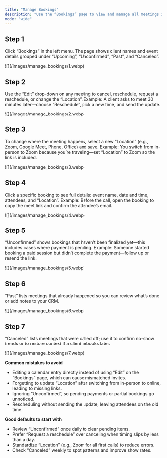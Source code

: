 ```yaml
---
title: "Manage Bookings"
description: "Use the “Bookings” page to view and manage all meetings in one place. You can see “Upcoming”, “Unconfirmed”, “Past”, and “Canceled” lists and make quick changes like reschedule, cancel, or update “Location”."
mode: "wide"
---
```


## Step 1

Click “Bookings” in the left menu. The page shows client names and event details grouped under “Upcoming”, “Unconfirmed”, “Past”, and “Canceled”.

<Frame>
  ![](/images/manage_bookings/1.webp)
</Frame>

## Step 2

Use the “Edit” drop-down on any meeting to cancel, reschedule, request a reschedule, or change the “Location”. Example: A client asks to meet 30 minutes later—choose “Reschedule”, pick a new time, and send the update.

<Frame>
  ![](/images/manage_bookings/2.webp)
</Frame>

## Step 3

To change where the meeting happens, select a new “Location” (e.g., Zoom, Google Meet, Phone, Office) and save. Example: You switch from in-person to Zoom because you’re traveling—set “Location” to Zoom so the link is included.

<Frame>
  ![](/images/manage_bookings/3.webp)
</Frame>

## Step 4

Click a specific booking to see full details: event name, date and time, attendees, and “Location”. Example: Before the call, open the booking to copy the meet link and confirm the attendee’s email.

<Frame>
  ![](/images/manage_bookings/4.webp)
</Frame>

## Step 5

“Unconfirmed” shows bookings that haven’t been finalized yet—this includes cases where payment is pending. Example: Someone started booking a paid session but didn’t complete the payment—follow up or resend the link.

<Frame>
  ![](/images/manage_bookings/5.webp)
</Frame>

## Step 6

“Past” lists meetings that already happened so you can review what’s done or add notes to your CRM.

<Frame>
  ![](/images/manage_bookings/6.webp)
</Frame>

## Step 7

“Canceled” lists meetings that were called off; use it to confirm no-show trends or to restore context if a client rebooks later.

<Frame>
  ![](/images/manage_bookings/7.webp)
</Frame>

**Common mistakes to avoid**

- Editing a calendar entry directly instead of using “Edit” on the “Bookings” page, which can cause mismatched invites.
- Forgetting to update “Location” after switching from in-person to online, leading to missing links.
- Ignoring “Unconfirmed”, so pending payments or partial bookings go unnoticed.
- Rescheduling without sending the update, leaving attendees on the old time.

**Good defaults to start with**

- Review “Unconfirmed” once daily to clear pending items.
- Prefer “Request a reschedule” over canceling when timing slips by less than a day.
- Standardize “Location” (e.g., Zoom for all first calls) to reduce errors.
- Check “Canceled” weekly to spot patterns and improve show rates.